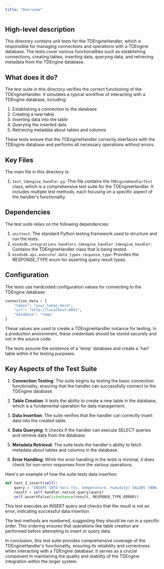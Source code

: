 ```yaml
---
title: "Overview"
---
```


## High-level description
This directory contains unit tests for the TDEngineHandler, which is responsible for managing connections and operations with a TDEngine database. The tests cover various functionalities such as establishing connections, creating tables, inserting data, querying data, and retrieving metadata from the TDEngine database.

## What does it do?
The test suite in this directory verifies the correct functioning of the TDEngineHandler. It simulates a typical workflow of interacting with a TDEngine database, including:

1. Establishing a connection to the database
2. Creating a new table
3. Inserting data into the table
4. Querying the inserted data
5. Retrieving metadata about tables and columns

These tests ensure that the TDEngineHandler correctly interfaces with the TDEngine database and performs all necessary operations without errors.

## Key Files
The main file in this directory is:

1. `test_tdengine_handler.py`: This file contains the `TDEngineHandlerTest` class, which is a comprehensive test suite for the TDEngineHandler. It includes multiple test methods, each focusing on a specific aspect of the handler's functionality.

## Dependencies
The test suite relies on the following dependencies:

1. `unittest`: The standard Python testing framework used to structure and run the tests.
2. `mindsdb.integrations.handlers.tdengine_handler.tdengine_handler`: Contains the TDEngineHandler class that is being tested.
3. `mindsdb.api.executor.data_types.response_type`: Provides the RESPONSE_TYPE enum for asserting query result types.

## Configuration
The tests use hardcoded configuration values for connecting to the TDEngine database:

```python
connection_data = {
    "token": "your_token_here",
    "url": "http://localhost:6041",
    "database": "temp"
}
```

These values are used to create a TDEngineHandler instance for testing. In a production environment, these credentials should be stored securely and not in the source code.

The tests assume the existence of a 'temp' database and create a 'hari' table within it for testing purposes.

## Key Aspects of the Test Suite

1. **Connection Testing**: The suite begins by testing the basic connection functionality, ensuring that the handler can successfully connect to the TDEngine database.

2. **Table Creation**: It tests the ability to create a new table in the database, which is a fundamental operation for data management.

3. **Data Insertion**: The suite verifies that the handler can correctly insert data into the created table.

4. **Data Querying**: It checks if the handler can execute SELECT queries and retrieve data from the database.

5. **Metadata Retrieval**: The suite tests the handler's ability to fetch metadata about tables and columns in the database.

6. **Error Handling**: While the error handling in the tests is minimal, it does check for non-error responses from the various operations.

Here's an example of how the suite tests data insertion:

```python
def test_3_insert(self):
    query = "INSERT INTO hari (ts, temperature, humidity) VALUES (NOW, 25.0, 60)"
    result = self.handler.native_query(query)
    self.assertFalse(isinstance(result, RESPONSE_TYPE.ERROR))
```

This test executes an INSERT query and checks that the result is not an error, indicating successful data insertion.

The test methods are numbered, suggesting they should be run in a specific order. This ordering ensures that operations like table creation are performed before attempting to insert or query data.

In conclusion, this test suite provides comprehensive coverage of the TDEngineHandler's functionality, ensuring its reliability and correctness when interacting with a TDEngine database. It serves as a crucial component in maintaining the quality and stability of the TDEngine integration within the larger system.